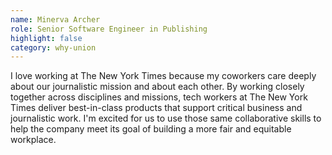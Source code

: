 ```yaml
---
name: Minerva Archer
role: Senior Software Engineer in Publishing
highlight: false
category: why-union
---
```

I love working at The New York Times because my coworkers care deeply about our journalistic mission and about each other. By working closely together across disciplines and missions, tech workers at The New York Times deliver best-in-class products that support critical business and journalistic work. I'm excited for us to use those same collaborative skills to help the company meet its goal of building a more fair and equitable workplace.
